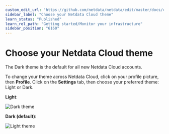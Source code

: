 ```yaml
---
custom_edit_url: "https://github.com/netdata/netdata/edit/master/docs/cloud/manage/themes.md"
sidebar_label: "Choose your Netdata Cloud theme"
learn_status: "Published"
learn_rel_path: "Getting started/Monitor your infrastructure"
sidebar_position: "6160"
---
```

# Choose your Netdata Cloud theme

The Dark theme is the default for all new Netdata Cloud accounts.

To change your theme across Netdata Cloud, click on your profile picture, then **Profile**. Click on the **Settings**
tab, then choose your preferred theme: Light or Dark.

**Light**:

![Dark theme](https://user-images.githubusercontent.com/1153921/108530742-2ca98c00-7293-11eb-8c1e-1e0dd34eb87b.png)

**Dark (default)**:

![Light theme](https://user-images.githubusercontent.com/1153921/108530848-4519a680-7293-11eb-897d-1c470b67ceb0.png)
